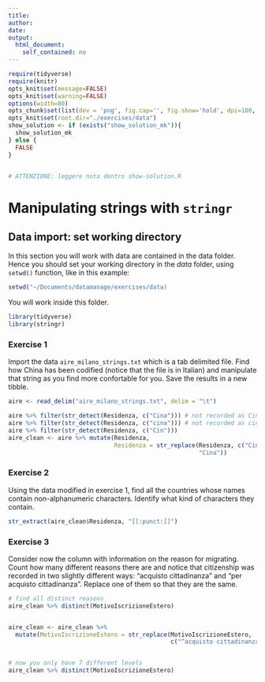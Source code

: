 ```yaml
---
title:
author:
date:
output:
  html_document:
    self_contained: no
---
```



```r
require(tidyverse) 
require(knitr) 
opts_knit$set(message=FALSE)
opts_knit$set(warning=FALSE)
options(width=80)
opts_chunk$set(list(dev = 'png', fig.cap='', fig.show='hold', dpi=100, fig.width=7, fig.height=7, fig.pos='H!'))#, fig.path="figures/lm-"))
opts_knit$set(root.dir="./exercises/data")
show_solution <- if (exists("show_solution_mk")){
  show_solution_mk
} else {
  FALSE
}


# ATTENZIONE: leggere nota dentro show-solution.R
```



Manipulating strings with `stringr`
================================


## Data import: set working directory

In this section you will work with data are contained in the data folder. Hence you should set your working directory in the _data_ folder, using `setwd()` function, like in this example:

```r
setwd("~/Documents/datamanage/exercises/data)
```

You will work inside this folder.

```r
library(tidyverse)
library(stringr)
```


### Exercise 1

Import the data `aire_milano_strings.txt` which is a tab delimited file. Find how China has been codified (notice that the file is in Italian) and manipulate that string as you find more confortable for you. Save the results in a new tibble.

```r
aire <- read_delim("aire_milano_strings.txt", delim = "\t")
```


```r
aire %>% filter(str_detect(Residenza, c("Cina"))) # not recorded as Cina
aire %>% filter(str_detect(Residenza, c("cina"))) # not recorded as cina
aire %>% filter(str_detect(Residenza, c("Cin"))) 
aire_clean <- aire %>% mutate(Residenza, 
                              Residenza = str_replace(Residenza, c("Cinese, Rep. Popolare"), 
                                                      "Cina"))
```



### Exercise 2

Using the data modified in exercise 1, find all the countries whose names contain non-alphanumeric characters. Identify what kind of characters they contain.


```r
str_extract(aire_clean$Residenza, "[[:punct:]]")
```


### Exercise 3

Consider now the column with information on the reason for migrating. Count how many different reasons there are and notice that citizenship was recorded in two slightly different ways: "acquisto cittadinanza" and "per acquisto cittadinanza". Replace one of them so that they are the same.


```r
# find all distinct reasons
aire_clean %>% distinct(MotivoIscrizioneEstero)


aire_clean <- aire_clean %>% 
  mutate(MotivoIscrizioneEstero = str_replace(MotivoIscrizioneEstero, 
                                              c("^acquisto cittadinanza"), "per acquisto cittadinanza")) 


# now you only have 7 different levels
aire_clean %>% distinct(MotivoIscrizioneEstero)
```


